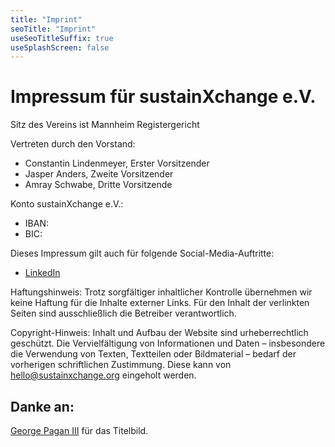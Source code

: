 ```yaml
---
title: "Imprint"
seoTitle: "Imprint"
useSeoTitleSuffix: true
useSplashScreen: false
---
```


# Impressum für sustainXchange e.V.

Sitz des Vereins ist Mannheim Registergericht

Vertreten durch den Vorstand:

- Constantin Lindenmeyer, Erster Vorsitzender
- Jasper Anders, Zweite Vorsitzender
- Amray Schwabe, Dritte Vorsitzende

Konto sustainXchange e.V.:

- IBAN:
- BIC:

Dieses Impressum gilt auch für folgende Social-Media-Auftritte:

- [LinkedIn](https://www.linkedin.com/company/sustainxchange/about/)
  <!-- - Twitter:  -->

Haftungshinweis: Trotz sorgfältiger inhaltlicher Kontrolle übernehmen wir keine
Haftung für die Inhalte externer Links. Für den Inhalt der verlinkten Seiten
sind ausschließlich die Betreiber verantwortlich.

Copyright-Hinweis: Inhalt und Aufbau der Website sind urheberrechtlich
geschützt. Die Vervielfältigung von Informationen und Daten – insbesondere die
Verwendung von Texten, Textteilen oder Bildmaterial – bedarf der vorherigen
schriftlichen Zustimmung. Diese kann von hello@sustainxchange.org eingeholt
werden.

## Danke an:

[George Pagan III](https://unsplash.com/@gpthree) für das Titelbild.
